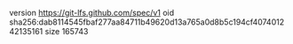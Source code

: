 version https://git-lfs.github.com/spec/v1
oid sha256:dab8114545fbaf277aa84711b49620d13a765a0d8b5c194cf407401242135161
size 165743
